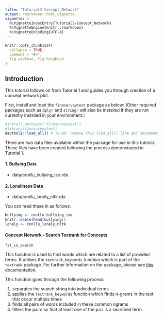 ```yaml
---
title: "Tutorial3-Concept_Network"
output: rmarkdown::html_vignette
vignette: >
  %\VignetteIndexEntry{Tutorial3-Concept_Network}
  %\VignetteEngine{knitr::rmarkdown}
  %\VignetteEncoding{UTF-8}
---
```


```r
knitr::opts_chunk$set(
  collapse = TRUE,
  comment = "#>", 
  fig.width=6, fig.height=6
)
```

## Introduction
This tutorial follows on from Tutorial 1 and guides you through creation of a concept network plot. 


First, install and load the `finnsurveytext` package as below:
(Other required packages such as `dplyr` and `stringr` will also be installed if they are not currently installed in your environment.)

```r
#install.packages("finnsurveytext")
#library(finnsurveytext)
devtools::load_all() # TO-DO: remove this load_all() line and uncomment the library() line. 
```

There are two data files available within the package for use in this tutorial. These files have been created following the process demonstrated in Tutorial 1. 

#### 1. Bullying Data
* data/conllu_bullying_iso.rda

#### 2. Loneliness Data
* data/conllu_lonely_nltk.rda

You can read these in as follows: 

```r
bullying <- conllu_bullying_iso
knitr::kable(head(bullying))
lonely <- conllu_lonely_nltk
```

#### Concept Network - Search Textrank for Concepts
`fst_cn_search`

This function is used to find words which are related to a list of provided terms. It utilises the `textrank_keywords` function which is part of the `textrank` package. For further information on the package, please see [this documentation](https://cran.r-project.org/web/packages/textrank/vignettes/textrank.html). 

This function goes through the following process: 

1. separates the search string into individual terms
2. applies the `textrank_keywords` function which finds n-grams in the text that occur multiple times
3. finds all pairs of words included in these common ngrams 
4. filters the pairs so that at least one of the pair is a searched term. 
